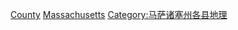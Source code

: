 {{containercat}}
[[Category:马萨诸塞州定居点|County]]
[[Category:美國各縣聚居地|Massachusetts]]
[[Category:马萨诸塞州各县地理|Category:马萨诸塞州各县地理]]